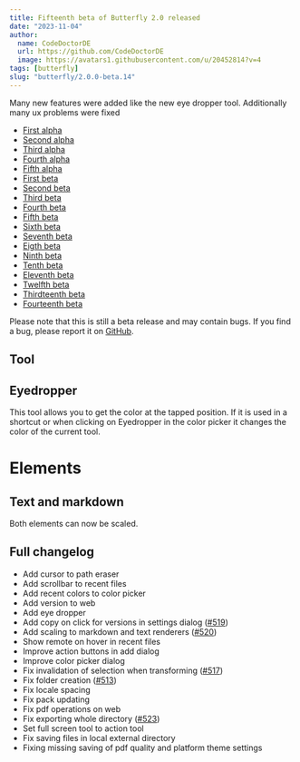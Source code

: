 ```yaml
---
title: Fifteenth beta of Butterfly 2.0 released
date: "2023-11-04"
author:
  name: CodeDoctorDE
  url: https://github.com/CodeDoctorDE
  image: https://avatars1.githubusercontent.com/u/20452814?v=4
tags: [butterfly]
slug: "butterfly/2.0.0-beta.14"
---
```


Many new features were added like the new eye dropper tool.
Additionally many ux problems were fixed

- [First alpha](/butterfly/2.0.0-alpha.0)
- [Second alpha](/butterfly/2.0.0-alpha.1)
- [Third alpha](/butterfly/2.0.0-alpha.2)
- [Fourth alpha](/butterfly/2.0.0-alpha.3)
- [Fifth alpha](/butterfly/2.0.0-alpha.4)
- [First beta](/butterfly/2.0.0-beta.0)
- [Second beta](/butterfly/2.0.0-beta.1)
- [Third beta](/butterfly/2.0.0-beta.2)
- [Fourth beta](/butterfly/2.0.0-beta.3)
- [Fifth beta](/butterfly/2.0.0-beta.4)
- [Sixth beta](/butterfly/2.0.0-beta.5)
- [Seventh beta](/butterfly/2.0.0-beta.6)
- [Eigth beta](/butterfly/2.0.0-beta.7)
- [Ninth beta](/butterfly/2.0.0-beta.8)
- [Tenth beta](/butterfly/2.0.0-beta.9)
- [Eleventh beta](/butterfly/2.0.0-beta.10)
- [Twelfth beta](/butterfly/2.0.0-beta.11)
- [Thirdteenth beta](/butterfly/2.0.0-beta.12)
- [Fourteenth beta](/butterfly/2.0.0-beta.13)

Please note that this is still a beta release and may contain bugs. If you find a bug, please report it on [GitHub](https://linwood.dev/butterfly/report).

## Tool

## Eyedropper

This tool allows you to get the color at the tapped position.
If it is used in a shortcut or when clicking on Eyedropper in the color picker it changes the color of the current tool.

# Elements

## Text and markdown

Both elements can now be scaled.

## Full changelog

* Add cursor to path eraser
* Add scrollbar to recent files
* Add recent colors to color picker
* Add version to web
* Add eye dropper
* Add copy on click for versions in settings dialog ([#519](https://github.com/LinwoodDev/Butterfly/issues/519))
* Add scaling to markdown and text renderers ([#520](https://github.com/LinwoodDev/Butterfly/issues/520))
* Show remote on hover in recent files
* Improve action buttons in add dialog
* Improve color picker dialog
* Fix invalidation of selection when transforming ([#517](https://github.com/LinwoodDev/Butterfly/issues/517))
* Fix folder creation ([#513](https://github.com/LinwoodDev/Butterfly/issues/513))
* Fix locale spacing
* Fix pack updating
* Fix pdf operations on web
* Fix exporting whole directory ([#523](https://github.com/LinwoodDev/Butterfly/issues/523))
* Set full screen tool to action tool
* Fix saving files in local external directory
* Fixing missing saving of pdf quality and platform theme settings
